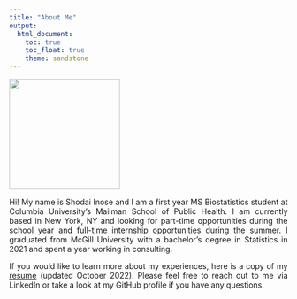 ```yaml
---
title: "About Me"
output: 
  html_document:
    toc: true
    toc_float: true
    theme: sandstone
---
```

<img src = "images/headshot.png" width = "200" >

<style>
body {
text-align: justify
}
</style>

Hi! My name is Shodai Inose and I am a first year MS Biostatistics student at Columbia University's Mailman School of Public Health. I am currently based in New York, NY and looking for part-time opportunities during the school year and full-time internship opportunities during the summer. I graduated from McGill University with a bachelor's degree in Statistics in 2021 and spent a year working in consulting.

<style>
body {
text-align: justify
}
</style>

If you would like to learn more about my experiences, here is a copy of my [resume](documents/resume.pdf) (updated October 2022). Please feel free to reach out to me via LinkedIn or take a look at my GitHub profile if you have any questions.


